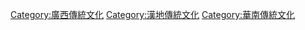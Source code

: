 [[Category:廣西傳統文化|Category:廣西傳統文化]]
[[Category:漢地傳統文化|Category:漢地傳統文化]]
[[Category:華南傳統文化|Category:華南傳統文化]]